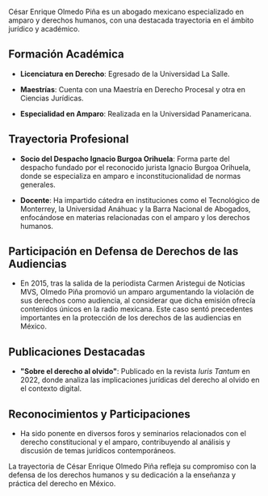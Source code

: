 César Enrique Olmedo Piña es un abogado mexicano especializado en amparo y derechos humanos, con una destacada trayectoria en el ámbito jurídico y académico.

## Formación Académica

- **Licenciatura en Derecho**: Egresado de la Universidad La Salle.

- **Maestrías**: Cuenta con una Maestría en Derecho Procesal y otra en Ciencias Jurídicas.

- **Especialidad en Amparo**: Realizada en la Universidad Panamericana.

## Trayectoria Profesional

- **Socio del Despacho Ignacio Burgoa Orihuela**: Forma parte del despacho fundado por el reconocido jurista Ignacio Burgoa Orihuela, donde se especializa en amparo e inconstitucionalidad de normas generales.

- **Docente**: Ha impartido cátedra en instituciones como el Tecnológico de Monterrey, la Universidad Anáhuac y la Barra Nacional de Abogados, enfocándose en materias relacionadas con el amparo y los derechos humanos.

## Participación en Defensa de Derechos de las Audiencias

- En 2015, tras la salida de la periodista Carmen Aristegui de Noticias MVS, Olmedo Piña promovió un amparo argumentando la violación de sus derechos como audiencia, al considerar que dicha emisión ofrecía contenidos únicos en la radio mexicana. Este caso sentó precedentes importantes en la protección de los derechos de las audiencias en México.

## Publicaciones Destacadas

- **"Sobre el derecho al olvido"**: Publicado en la revista _Iuris Tantum_ en 2022, donde analiza las implicaciones jurídicas del derecho al olvido en el contexto digital.

## Reconocimientos y Participaciones

- Ha sido ponente en diversos foros y seminarios relacionados con el derecho constitucional y el amparo, contribuyendo al análisis y discusión de temas jurídicos contemporáneos.

La trayectoria de César Enrique Olmedo Piña refleja su compromiso con la defensa de los derechos humanos y su dedicación a la enseñanza y práctica del derecho en México.
